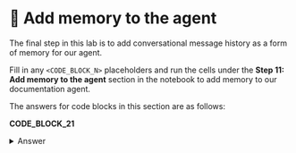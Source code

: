 # 👐 Add memory to the agent

The final step in this lab is to add conversational message history as a form of memory for our agent. 

Fill in any `<CODE_BLOCK_N>` placeholders and run the cells under the **Step 11: Add memory to the agent** section in the notebook to add memory to our documentation agent.

The answers for code blocks in this section are as follows:

**CODE_BLOCK_21**

<details>
<summary>Answer</summary>
<div>
```python
{"configurable": {"thread_id": thread_id}}
```
</div>
</details>